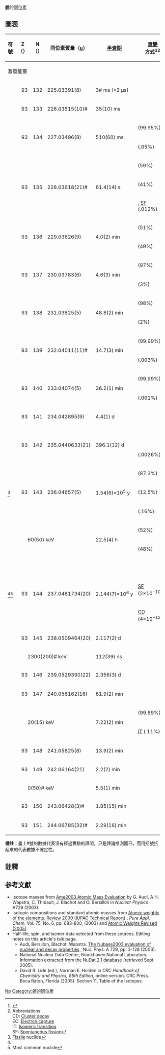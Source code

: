 {{infobox element isotopes
|infobox_name=neptunium
|symbol=Np
|name=錼
|isotopes=
{{infobox element isotopes/isotopes decays | mn=235 | sym=Np
|na=[[synthetic_radioisotope|syn]] | hl=[[1_E7_s|396.1 ]]<sub>[[日|天]]</sub>
|dm1={{衰變|α}} | de1=5.192 | tsl1=protactinium-231 | link1=鏷-231 | lang1=en | pn1=231 | ps1=Pa
|dm2={{衰變|ε}} | de2=0.124 | link2=鈾-235 | pn2=235 | ps2=U}}
{{infobox element isotopes/isotopes decays | mn=236 | sym=Np
|na=syn | hl=[[1_E12_s|1.54×10<sup>5</sup> ]]<sub>[[年|年]]</sub>
|dm1={{衰變|ε}} | de1=0.940 | tsl1=uranium-236 | link1=鈾-236 | lang1=en | pn1=236 | ps1=U
|dm2={{衰變|β-}} | de2=0.940 | tsl2=plutonium-236 | link2=鈽-236 | lang2=en | pn2=236 | ps2=Pu
|dm3={{衰變|α}} | de3=5.020 | tsl3=protactinium-232 | link3=鏷-232 | lang3=en | pn3=232 | ps3=Pa}}
{{infobox element isotopes/isotopes decays | mn=237 | sym=Np
|na=[[痕量同位素|痕量]] | hl=2.144×10<sup>6</sup> <sub>[[年|年]]</sub>
|dm={{衰變|α}} | de=4.959 | tsl1=protactinium-233 | link1=鏷-233 | lang1=en | pn=233 | ps=Pa}}
{{infobox element isotopes/isotopes decays | mn=239 | sym=Np
|na=[[痕量同位素|痕量]] | hl=2.356 <sub>[[日|天]]</sub>
|dm={{衰變|β-}} | de=0.218 | link1=鈽-239 | pn=239 | ps=Pu}}

|isotopes table footnote=
|standard atomic weight=
|conventional atomic weight=
|standard atomic weight ref=
}}
'''[[錼|錼]]'''的[[同位素|同位素]]

==圖表==
{| class="wikitable" style="font-size:95%; white-space:nowrap"
! rowspan="2" | 符號
! Z（{{Subatomic particle|link=yes|Proton}}）
! N（{{Subatomic particle|link=yes|Neutron}}）
! 同位素質量（[[原子質量單位|u]]）
! rowspan="2" | [[半衰期|半衰期]]
! rowspan="2" | [[衰變方式|衰變<br>方式]]<ref>{{cite web |url=http://www.nucleonica.net/unc.aspx |title=Universal Nuclide Chart |publisher=nucleonica |registration=yes |access-date=2015-11-03 |archive-date=2017-02-19 |archive-url=https://web.archive.org/web/20170219043412/http://www.nucleonica.net/unc.aspx |dead-url=no }}</ref><ref group="n">Abbreviations:<br>CD: [[Cluster_decay|Cluster decay]]<br>EC: [[Electron_capture|Electron capture]]<br>IT: [[Isomeric_transition|Isomeric transition]]<br>SF: [[Spontaneous_fission|Spontaneous fission]]</ref>
! rowspan="2" | [[衰变产物|衰變<br>產物]]
! rowspan="2" | [[原子核|原子核]]<br />[[自旋|自旋]]
|-
! colspan="3" | 激發能量
|-
| {{SimpleNuclide2|Neptunium|225}}
| style="text-align:right" | 93
| style="text-align:right" | 132
| 225.03391(8)
| 3# ms [>2 µs]
| {{衰變|α}}
| <sup>221</sup>Pa
| 9/2−#
|-
| {{SimpleNuclide2|Neptunium|226}}
| style="text-align:right" | 93
| style="text-align:right" | 133
| 226.03515(10)#
| 35(10) ms
| {{衰變|α}}
| <sup>222</sup>Pa
|
|-
| rowspan=2|{{SimpleNuclide2|Neptunium|227}}
| rowspan=2 style="text-align:right" | 93
| rowspan=2 style="text-align:right" | 134
| rowspan=2|227.03496(8)
| rowspan=2|510(60) ms
| {{衰變|α}} (99.95%)
| <sup>223</sup>Pa
| rowspan=2|5/2−#
|-
| {{衰變|β+}} (.05%)
| <sup>227</sup>U
|-
| rowspan=3|{{SimpleNuclide2|Neptunium|228}}
| rowspan=3 style="text-align:right" | 93
| rowspan=3 style="text-align:right" | 135
| rowspan=3|228.03618(21)#
| rowspan=3|61.4(14) s
| {{衰變|β+}} (59%)
| <sup>228</sup>U
| rowspan=3|
|-
| {{衰變|α}} (41%)
| <sup>224</sup>Pa
|-
| {{衰變|β+}}, [[Spontaneous_fission|SF]] (.012%)
| (various)
|-
| rowspan=2|{{SimpleNuclide2|Neptunium|229}}
| rowspan=2 style="text-align:right" | 93
| rowspan=2 style="text-align:right" | 136
| rowspan=2|229.03626(9)
| rowspan=2|4.0(2) min
| {{衰變|α}} (51%)
| <sup>225</sup>Pa
| rowspan=2|5/2+#
|-
| {{衰變|β+}} (49%)
| <sup>229</sup>U
|-
| rowspan=2|{{SimpleNuclide2|Neptunium|230}}
| rowspan=2 style="text-align:right" | 93
| rowspan=2 style="text-align:right" | 137
| rowspan=2|230.03783(6)
| rowspan=2|4.6(3) min
| {{衰變|β+}} (97%)
| <sup>230</sup>U
| rowspan=2|
|-
| {{衰變|α}} (3%)
| <sup>226</sup>Pa
|-
| rowspan=2|{{SimpleNuclide2|Neptunium|231}}
| rowspan=2 style="text-align:right" | 93
| rowspan=2 style="text-align:right" | 138
| rowspan=2|231.03825(5)
| rowspan=2|48.8(2) min
| {{衰變|β+}} (98%)
| <sup>231</sup>U
| rowspan=2|(5/2)(+#)
|-
| {{衰變|α}} (2%)
| <sup>227</sup>Pa
|-
| rowspan=2|{{SimpleNuclide2|Neptunium|232}}
| rowspan=2 style="text-align:right" | 93
| rowspan=2 style="text-align:right" | 139
| rowspan=2|232.04011(11)#
| rowspan=2|14.7(3) min
| {{衰變|β+}} (99.99%)
| <sup>232</sup>U
| rowspan=2|(4+)
|-
| {{衰變|α}} (.003%)
| <sup>228</sup>Pa
|-
| rowspan=2|{{SimpleNuclide2|Neptunium|233}}
| rowspan=2 style="text-align:right" | 93
| rowspan=2 style="text-align:right" | 140
| rowspan=2|233.04074(5)
| rowspan=2|36.2(1) min
| {{衰變|β+}} (99.99%)
| <sup>233</sup>U
| rowspan=2|(5/2+)
|-
| {{衰變|α}} (.001%)
| <sup>229</sup>Pa
|-
| {{SimpleNuclide2|Neptunium|234}}
| style="text-align:right" | 93
| style="text-align:right" | 141
| 234.042895(9)
| 4.4(1) d
| {{衰變|β+}}
| <sup>234</sup>U
| (0+)
|-
| rowspan=2|{{SimpleNuclide2|Neptunium|235}}
| rowspan=2 style="text-align:right" | 93
| rowspan=2 style="text-align:right" | 142
| rowspan=2|235.0440633(21)
| rowspan=2|396.1(12) d
| {{衰變|EC}}
| <sup>235</sup>U
| rowspan=2|5/2+
|-
| {{衰變|α}} (.0026%)
| <sup>231</sup>Pa
|-
| rowspan=3|{{SimpleNuclide2|Neptunium|236}}<ref group="n" name="FN">[[Fissile|Fissile]] nuclide</ref>
| rowspan=3 style="text-align:right" | 93
| rowspan=3 style="text-align:right" | 143
| rowspan=3|236.04657(5)
| rowspan=3|1.54(6)×10<sup>5</sup> y
| {{衰變|EC}} (87.3%)
| <sup>236</sup>U
| rowspan=3|(6−)
|-
| {{衰變|β-}} (12.5%)
| <sup>236</sup>Pu
|-
| {{衰變|α}} (.16%)
| <sup>232</sup>Pa
|-
| rowspan=2 style="text-indent:1em" | {{SimpleNuclide2|Neptunium|236m}}
| rowspan=2 colspan="3" style="text-indent:2em" | 60(50) keV
| rowspan=2|22.5(4) h
| {{衰變|EC}} (52%)
| <sup>236</sup>U
| rowspan=2|1
|-
| {{衰變|β-}} (48%)
| <sup>236</sup>Pu
|-
| rowspan=3|{{SimpleNuclide2|Neptunium|237}}<ref group="n" name="FN" /><ref group="n">Most common nuclide</ref>
| rowspan=3 style="text-align:right" | 93
| rowspan=3 style="text-align:right" | 144
| rowspan=3|237.0481734(20)
| rowspan=3|2.144(7)×10<sup>6</sup> y
| {{衰變|α}}
| <sup>233</sup>Pa
| rowspan=3|5/2+
|-
| [[Spontaneous_fission|SF]] (2×10<sup>−10</sup>%)
| (various)
|-
| [[Cluster_decay|CD]] (4×10<sup>−12</sup>%)
| <sup>207</sup>Tl<br><sup>30</sup>Mg
|-
| {{SimpleNuclide2|Neptunium|238}}
| style="text-align:right" | 93
| style="text-align:right" | 145
| 238.0509464(20)
| 2.117(2) d
| {{衰變|β-}}
| <sup>238</sup>Pu
| 2+
|-
| style="text-indent:1em" | {{SimpleNuclide2|Neptunium|238m}}
| colspan="3" style="text-indent:2em" | 2300(200)# keV
| 112(39) ns
|
|
|
|-
| {{SimpleNuclide2|Neptunium|239}}
| style="text-align:right" | 93
| style="text-align:right" | 146
| 239.0529390(22)
| 2.356(3) d
| {{衰變|β-}}
| <sup>239</sup>Pu
| 5/2+
|-
| {{SimpleNuclide2|Neptunium|240}}
| style="text-align:right" | 93
| style="text-align:right" | 147
| 240.056162(16)
| 61.9(2) min
| {{衰變|β-}}
| <sup>240</sup>Pu
| (5+)
|-
| rowspan=2 style="text-indent:1em" | {{SimpleNuclide2|Neptunium|240m}}
| rowspan=2 colspan="3" style="text-indent:2em" | 20(15) keV
| rowspan=2|7.22(2) min
| {{衰變|β-}} (99.89%)
| <sup>240</sup>Pu
| rowspan=2|1(+)
|-
| [[核異構轉變|IT]] (.11%)
| <sup>240</sup>Np
|-
| {{SimpleNuclide2|Neptunium|241}}
| style="text-align:right" | 93
| style="text-align:right" | 148
| 241.05825(8)
| 13.9(2) min
| {{衰變|β-}}
| <sup>241</sup>Pu
| (5/2+)
|-
| {{SimpleNuclide2|Neptunium|242}}
| style="text-align:right" | 93
| style="text-align:right" | 149
| 242.06164(21)
| 2.2(2) min
| {{衰變|β-}}
| <sup>242</sup>Pu
| (1+)
|-
| style="text-indent:1em" | {{SimpleNuclide2|Neptunium|242m}}
| colspan="3" style="text-indent:2em" | 0(50)# keV
| 5.5(1) min
|
|
| 6+#
|-
| {{SimpleNuclide2|Neptunium|243}}
| style="text-align:right" | 93
| style="text-align:right" | 150
| 243.06428(3)#
| 1.85(15) min
| {{衰變|β-}}
| <sup>243</sup>Pu
| (5/2−)
|-
| {{SimpleNuclide2|Neptunium|244}}
| style="text-align:right" | 93
| style="text-align:right" | 151
| 244.06785(32)#
| 2.29(16) min
| {{衰變|β-}}
| <sup>244</sup>Pu
| (7−)
|}

'''備註：'''畫上#號的數據代表沒有經過實驗的證明，只是理論推測而已，而用括號括起來的代表數據不確定性。
{{Isotope box | 這一個= 錼的同位素 | 前一個= 鈾的同位素 |下一個= 鈽的同位素 }}

== 註釋 ==
<references group="n"/>
== 参考文獻 ==
{{Reflist}}
* Isotope masses from [https://web.archive.org/web/20080923134436/http://www.nndc.bnl.gov/amdc/index.html Ame2003 Atomic Mass Evaluation] by G. Audi, A.H. Wapstra, C. Thibault, J. Blachot and O. Bersillon in ''Nuclear Physics'' A729 (2003).
* Isotopic compositions and standard atomic masses from [http://www.iupac.org/publications/pac/2003/7506/7506x0683.html Atomic weights of the elements. Review 2000 (IUPAC Technical Report)] {{Wayback|url=http://www.iupac.org/publications/pac/2003/7506/7506x0683.html |date=20110324090740 }}. ''Pure Appl. Chem.'' Vol. 75, No. 6, pp. 683-800, (2003) and [http://www.iupac.org/news/archives/2005/atomic-weights_revised05.html Atomic Weights Revised (2005)] {{Wayback|url=http://www.iupac.org/news/archives/2005/atomic-weights_revised05.html |date=20080305062433 }}.
* Half-life, spin, and isomer data selected from these sources. Editing notes on this article's talk page.
** Audi, Bersillon, Blachot, Wapstra. [http://amdc.in2p3.fr/web/nubase_en.html The Nubase2003 evaluation of nuclear and decay properties] {{Wayback|url=http://amdc.in2p3.fr/web/nubase_en.html |date=20110716114059 }}, Nuc. Phys. A 729, pp. 3-128 (2003).
** National Nuclear Data Center, Brookhaven National Laboratory. Information extracted from the [http://www.nndc.bnl.gov/nudat2/ NuDat 2.1 database] {{Wayback|url=http://www.nndc.bnl.gov/nudat2/ |date=20190513230730 }} (retrieved Sept. 2005).
** David R. Lide (ed.), Norman E. Holden in ''CRC Handbook of Chemistry and Physics, 85th Edition'', online version. CRC Press. Boca Raton, Florida (2005). Section 11, Table of the Isotopes.

{{Isotope nav}}

[[Category:各元素同位素列表|Np]]
[[Category:錼的同位素|Category:錼的同位素]]